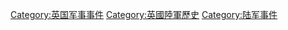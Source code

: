 [[Category:英国军事事件|Category:英国军事事件]]
[[Category:英國陸軍歷史|Category:英國陸軍歷史]]
[[Category:陆军事件|Category:陆军事件]]